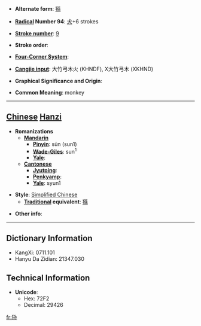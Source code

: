 * '''Alternate form''': [[猻]]

* '''[[Wiktionary:Chinese radical index| Radical]] Number 94''': [[Wiktionary:Chinese radical index 犬|犬]]+6 strokes

* '''[[Wiktionary:Chinese total strokes index|Stroke number]]''': [[Wiktionary:Chinese total strokes index 9|9]]

* '''Stroke order''': 

* '''[[Wiktionary:Chinese four corner index|Four-Corner System]]''': 

* '''[[Wiktionary:Chinese Cangjie index|Cangjie input]]''': 大竹弓木火 (KHNDF), X大竹弓木 (XKHND)

* '''Graphical Significance and Origin''': 

* '''Common Meaning''': monkey

----

== [[Chinese]] [[Hanzi]] ==

* '''Romanizations'''
** '''[[Mandarin]]'''
*** '''[[Pinyin]]''': sūn (sun1)
*** '''[[Wade-Giles]]''': sun<sup>1</sup>
*** '''[[Yale]]''': 
** '''[[Cantonese]]'''
*** '''[[Jyutping]]''':
*** '''[[Penkyamp]]''': 
*** '''[[Yale]]''': syun1

* '''Style''': [[Simplified Chinese]] 
** '''[[Traditional Chinese|Traditional]] equivalent''': [[猻]]

* '''Other info''': 

----

== Dictionary Information ==

* KangXi: 0711.101
* Hanyu Da Zidian: 21347.030

== Technical Information ==

* '''Unicode''':
** Hex: 72F2
** Decimal: 29426

[[fr:狲]]